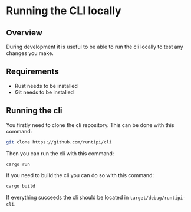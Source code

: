 # Running the CLI locally

## Overview

During development it is useful to be able to run the cli locally to test any changes you make.

## Requirements

- Rust needs to be installed
- Git needs to be installed

## Running the cli

You firstly need to clone the cli repository. This can be done with this command:

```bash
git clone https://github.com/runtipi/cli
```

Then you can run the cli with this command:

```bash
cargo run
```

If you need to build the cli you can do so with this command:

```bash
cargo build
```

If everything succeeds the cli should be located in `target/debug/runtipi-cli`.
